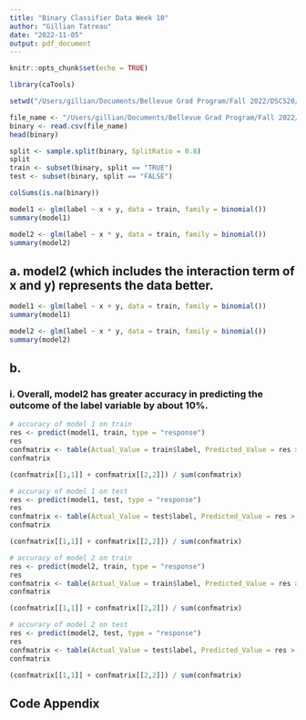 ```yaml
---
title: "Binary Classifier Data Week 10"
author: "Gillian Tatreau"
date: "2022-11-05"
output: pdf_document
---
```


```r
knitr::opts_chunk$set(echo = TRUE)
```

```r
library(caTools)

setwd("/Users/gillian/Documents/Bellevue Grad Program/Fall 2022/DSC520/DSC520 Repo")

file_name <- "/Users/gillian/Documents/Bellevue Grad Program/Fall 2022/DSC520/DSC520 Repo/binary-classifier-data.csv"
binary <- read.csv(file_name) 
head(binary)

split <- sample.split(binary, SplitRatio = 0.8)
split
train <- subset(binary, split == "TRUE")
test <- subset(binary, split == "FALSE")

colSums(is.na(binary))

model1 <- glm(label ~ x + y, data = train, family = binomial())
summary(model1)

model2 <- glm(label ~ x * y, data = train, family = binomial())
summary(model2)

```

## a. model2 (which includes the interaction term of x and y) represents the data better. 
```r
model1 <- glm(label ~ x + y, data = train, family = binomial())
summary(model1)

model2 <- glm(label ~ x * y, data = train, family = binomial())
summary(model2)
```


## b.
### i. Overall, model2 has greater accuracy in predicting the outcome of the label variable by about 10%. 
```r
# accuracy of model 1 on train
res <- predict(model1, train, type = "response")
res
confmatrix <- table(Actual_Value = train$label, Predicted_Value = res > 0.5)
confmatrix

(confmatrix[[1,1]] + confmatrix[[2,2]]) / sum(confmatrix)

# accuracy of model 1 on test
res <- predict(model1, test, type = "response")
res
confmatrix <- table(Actual_Value = test$label, Predicted_Value = res > 0.5)
confmatrix

(confmatrix[[1,1]] + confmatrix[[2,2]]) / sum(confmatrix)

# accuracy of model 2 on train
res <- predict(model2, train, type = "response")
res
confmatrix <- table(Actual_Value = train$label, Predicted_Value = res > 0.5)
confmatrix

(confmatrix[[1,1]] + confmatrix[[2,2]]) / sum(confmatrix)

# accurary of model 2 on test
res <- predict(model2, test, type = "response")
res
confmatrix <- table(Actual_Value = test$label, Predicted_Value = res > 0.5)
confmatrix

(confmatrix[[1,1]] + confmatrix[[2,2]]) / sum(confmatrix)

```

## Code Appendix
```r
```
